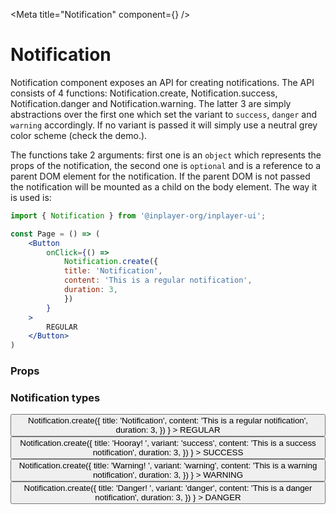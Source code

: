 
<Meta title="Notification" component={<Notification/>} />

# Notification

Notification component exposes an API for creating notifications.
The API consists of 4 functions: Notification.create, Notification.success, 
Notification.danger and Notification.warning. The latter 3 are simply abstractions 
over the first one which set the variant to `success`, `danger` and `warning` accordingly. 
If no variant is passed it will simply use a neutral grey color scheme (check the demo.).

The functions take 2 arguments: first one is an `object` which represents the props of 
the notification, the second one is `optional` and is a reference to a parent DOM element 
for the notification. If the parent DOM is not passed the notification will be mounted as 
a child on the body element. The way it is used is:

```jsx
import { Notification } from '@inplayer-org/inplayer-ui';

const Page = () => (
    <Button
        onClick={() =>
            Notification.create({
            title: 'Notification',
            content: 'This is a regular notification',
            duration: 3,
            })
        }
    >
        REGULAR
    </Button>
)
```

### Props

<Props of={Notification} />

### Notification types
<Preview withSource="open">
  <Story name="default">
    <SeparateElements>
        <Button
        buttonModifiers={['buttonPrimary']}
        onClick={() =>
            Notification.create({
            title: 'Notification',
            content: 'This is a regular notification',
            duration: 3,
            })
        }
        >
        REGULAR
        </Button>
        <Button
        buttonModifiers={['buttonSuccess']}
        onClick={() =>
            Notification.create({
            title: 'Hooray! ',
            variant: 'success',
            content: 'This is a success notification',
            duration: 3,
            })
        }
        >
        SUCCESS
        </Button>
        <Button
        buttonModifiers={['buttonWarning']}
        onClick={() =>
            Notification.create({
            title: 'Warning! ',
            variant: 'warning',
            content: 'This is a warning notification',
            duration: 3,
            })
        }
        >
        WARNING
        </Button>
        <Button
        buttonModifiers={['buttonDanger']}
        onClick={() =>
            Notification.create({
            title: 'Danger! ',
            variant: 'danger',
            content: 'This is a danger notification',
            duration: 3,
            })
        }
        >
        DANGER
        </Button>
    </SeparateElements>
  </Story>
</Preview>

